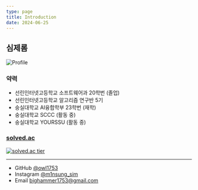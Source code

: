 ```yaml
---
type: page
title: Introduction
date: 2024-06-25
---
```



## 심제롬

<Image
    src="/images/profile.jpg"
    alt="Profile"
    width={200}
    height={200}
/>

### 약력
- 선린인터넷고등학교 소프트웨어과 20학번 (졸업)
- 선린인터넷고등학교 알고리즘 연구반 5기
- 숭실대학교 AI융합학부 23학번 (재학)
- 숭실대학교 SCCC (활동 중)
- 숭실대학교 YOURSSU (활동 중)

### [solved.ac](https://solved.ac/third1234)
[![solved.ac tier](http://mazassumnida.wtf/api/v2/generate_badge?boj=third1234)](https://solved.ac/third1234)

---
- GitHub [@owl1753](https://github.com/owl1753)
- Instagram [@m1nsung_sim](https://instagram.com/m1nsung_sim)
- Email bighammer1753@gmail.com
